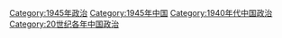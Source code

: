 [[Category:1945年政治|Category:1945年政治]]
[[Category:1945年中国|Category:1945年中国]]
[[Category:1940年代中国政治|Category:1940年代中国政治]]
[[Category:20世纪各年中国政治|Category:20世纪各年中国政治]]